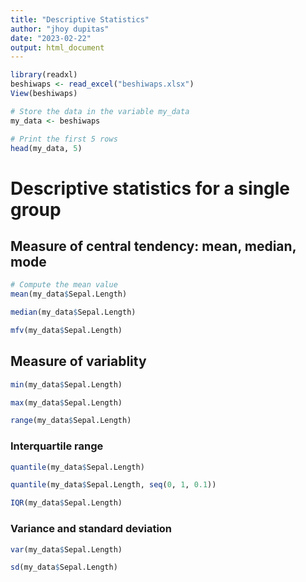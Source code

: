 ```yaml
---
title: "Descriptive Statistics"
author: "jhoy dupitas"
date: "2023-02-22"
output: html_document
---
```


```r
library(readxl)
beshiwaps <- read_excel("beshiwaps.xlsx")
View(beshiwaps)
```

```r
# Store the data in the variable my_data
my_data <- beshiwaps
```


```r
# Print the first 5 rows
head(my_data, 5)
```

# 

# Descriptive statistics for a single group

## Measure of central tendency: mean, median, mode

```r
# Compute the mean value
mean(my_data$Sepal.Length)
```

```r
median(my_data$Sepal.Length)
```

```r
mfv(my_data$Sepal.Length)
```

## Measure of variablity

```r
min(my_data$Sepal.Length)
```

```r
max(my_data$Sepal.Length)
```

```r
range(my_data$Sepal.Length)
```

### Interquartile range

```r
quantile(my_data$Sepal.Length)
```

```r
quantile(my_data$Sepal.Length, seq(0, 1, 0.1))
```

```r
IQR(my_data$Sepal.Length)
```

### Variance and standard deviation

```r
var(my_data$Sepal.Length)
```

```r
sd(my_data$Sepal.Length)
```

